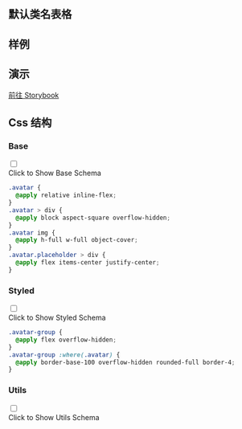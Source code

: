 

## 默认类名表格
  
<CssTable name="avatar" />
  
## 样例
  
<Demo></Demo>

## 演示
  
[前往 Storybook](https://story.ui.icebreaker.top/?path=/docs/data-display-avatar--docs)
  
## Css 结构


### Base

<div className="collapse">
<input type="checkbox" /> 
<div class="collapse-title px-0">
<span class="btn">Click to Show Base Schema</span>
</div>
<div class="collapse-content"> 

```css
.avatar {
  @apply relative inline-flex;
}
.avatar > div {
  @apply block aspect-square overflow-hidden;
}
.avatar img {
  @apply h-full w-full object-cover;
}
.avatar.placeholder > div {
  @apply flex items-center justify-center;
}

```

</div>
</div>



### Styled

<div className="collapse">
<input type="checkbox" /> 
<div class="collapse-title px-0">
<span class="btn">Click to Show Styled Schema</span>
</div>
<div class="collapse-content"> 

```css
.avatar-group {
  @apply flex overflow-hidden;
}
.avatar-group :where(.avatar) {
  @apply border-base-100 overflow-hidden rounded-full border-4;
}

```

</div>
</div>



### Utils

<div className="collapse">
<input type="checkbox" /> 
<div class="collapse-title px-0">
<span class="btn">Click to Show Utils Schema</span>
</div>
<div class="collapse-content"> 

```css

```

</div>
</div>



